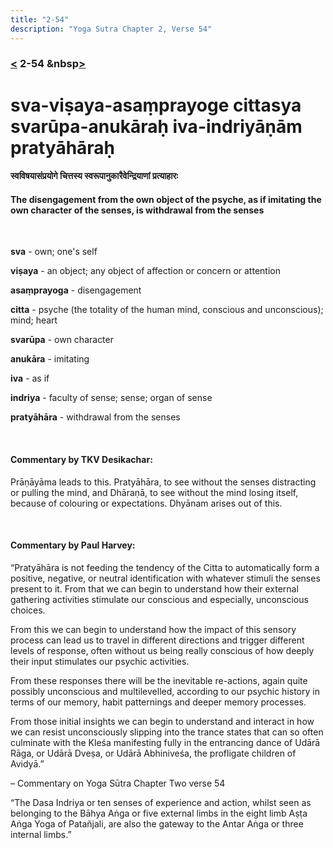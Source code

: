 ```yaml
---
title: "2-54"
description: "Yoga Sutra Chapter 2, Verse 54"
---
```


### [<](/Chapter-2/2-53/) 2-54 &nbsp[>](/Chapter-2/2-55/)

# sva-viṣaya-asaṃprayoge cittasya svarūpa-anukāraḥ iva-indriyāṇām pratyāhāraḥ

#### स्वविषयासंप्रयोगे चित्तस्य स्वरूपानुकारैवेन्द्रियाणां प्रत्याहारः

#### The disengagement from the own object of the psyche, as if imitating the own character of the senses, is withdrawal from the senses

<br />

**sva** - own; one's self

**viṣaya** - an object; any object of affection or concern or attention

**asaṃprayoga** - disengagement

**citta** - psyche (the totality of the human mind, conscious and unconscious); mind; heart

**svarūpa** - own character

**anukāra** - imitating

**iva** - as if

**indriya** - faculty of sense; sense; organ of sense

**pratyāhāra** - withdrawal from the senses

<br />

#### Commentary by TKV Desikachar:

Prāṇāyāma leads to this.
Pratyāhāra, to see without the senses distracting or pulling the mind, and
Dhāraṇā, to see without the mind losing itself, because of colouring or expectations.
Dhyānam arises out of this.

<br />

#### Commentary by Paul Harvey:

“Pratyāhāra is not feeding the tendency of the Citta to automatically form a positive, negative, or neutral identification with whatever stimuli the senses present to it. From that we can begin to understand how their external gathering activities stimulate our conscious and especially, unconscious choices.

From this we can begin to understand how the impact of this sensory process can lead us to travel in different directions and trigger different levels of response, often without us being really conscious of how deeply their input stimulates our psychic activities.

From these responses there will be the inevitable re-actions, again quite possibly unconscious and multilevelled, according to our psychic history in terms of our memory, habit patternings and deeper memory processes.

From those initial insights we can begin to understand and interact in how we can resist unconsciously slipping into the trance states that can so often culminate with the Kleśa manifesting fully in the entrancing dance of Udārā Rāga, or Udārā Dveṣa, or Udārā Abhiniveśa, the profligate children of Avidyā.”

– Commentary on Yoga Sūtra Chapter Two verse 54

“The Dasa Indriya or ten senses of experience and action,
whilst seen as belonging to the Bāhya Aṅga or five external limbs
in the eight limb Aṣṭa Aṅga Yoga of Patañjali,
are also the gateway to the Antar Aṅga or three internal limbs.”
